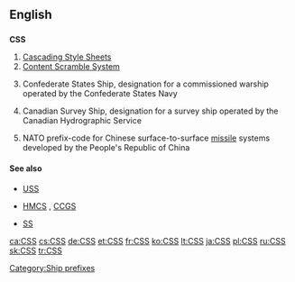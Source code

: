 ==English==
{{wikipedia|CSS (disambiguation)}}
==={{initialism}}===
'''CSS'''

# [[w:Cascading Style Sheets|Cascading Style Sheets]]
# [[w:Content Scramble System|Content Scramble System]]
# {{nautical|military}} Confederate States Ship, designation for a commissioned warship operated by the Confederate States Navy
# {{nautical}} Canadian Survey Ship, designation for a survey ship operated by the Canadian Hydrographic Service
# {{military|rocketry}} NATO prefix-code for Chinese surface-to-surface [[missile]] systems developed by the People's Republic of China

====See also====
* {{sense|Confederate States of America}} [[USS]]
* {{sense|Canada}} [[HMCS]] , [[CCGS]]
* {{sense|NATO}} [[SS]]

[[Category:Ship prefixes]]

[[ca:CSS]]
[[cs:CSS]]
[[de:CSS]]
[[et:CSS]]
[[fr:CSS]]
[[ko:CSS]]
[[lt:CSS]]
[[ja:CSS]]
[[pl:CSS]]
[[ru:CSS]]
[[sk:CSS]]
[[tr:CSS]]